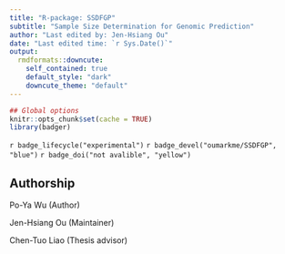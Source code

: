 ```yaml
---
title: "R-package: SSDFGP"
subtitle: "Sample Size Determination for Genomic Prediction"
author: "Last edited by: Jen-Hsiang Ou"
date: "Last edited time: `r Sys.Date()`"
output:
  rmdformats::downcute:
    self_contained: true
    default_style: "dark"
    downcute_theme: "default"
---
```


```r
## Global options
knitr::opts_chunk$set(cache = TRUE)
library(badger)
```

<!-- Badges -->

`r badge_lifecycle("experimental")` `r badge_devel("oumarkme/SSDFGP", "blue")` `r badge_doi("not avalible", "yellow")`


## Authorship

Po-Ya Wu (Author)

Jen-Hsiang Ou (Maintainer)

Chen-Tuo Liao (Thesis advisor)
